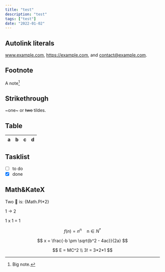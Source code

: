 ```yaml
---
title: "test"
description: "test"
tags: ["test"]
date: "2022-01-02"
---
```



## Autolink literals

www.example.com, https://example.com, and contact@example.com.

## Footnote

A note[^1]

[^1]: Big note.

## Strikethrough

~one~ or ~~two~~ tildes.

## Table

| a   | b   |   c |  d  |
| --- | :-- | --: | :-: |

## Tasklist

- [ ] to do
- [x] done

## Math&KateX

Two 🍰 is: {Math.PI*2}

1 -> 2

1 x 1 = 1

$$
f(n)=n^n \quad \text{n$\in N^\ast$}
$$

$$
x = \frac{-b \pm \sqrt{b^2 - 4ac}}{2a}
$$

$$
E = MC^2 \\
    3! = 3*2*1
$$
